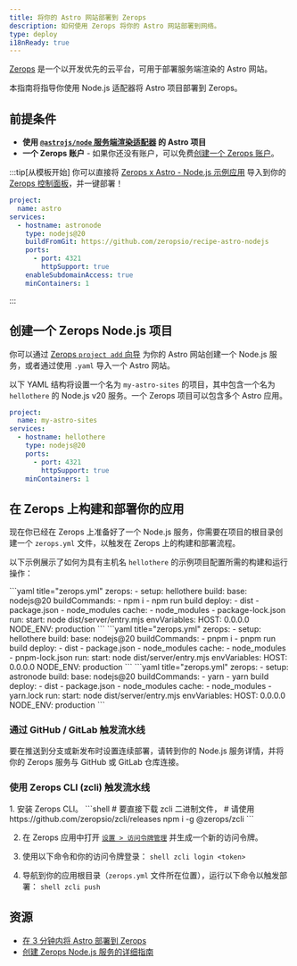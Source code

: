 ```yaml
---
title: 将你的 Astro 网站部署到 Zerops
description: 如何使用 Zerops 将你的 Astro 网站部署到网络。
type: deploy
i18nReady: true
---
```


[Zerops](https://zerops.io/) 是一个以开发优先的云平台，可用于部署服务端渲染的 Astro 网站。

本指南将指导你使用 Node.js 适配器将 Astro 项目部署到 Zerops。

## 前提条件

- **使用 [`@astrojs/node` 服务端渲染适配器](/zh-cn/guides/integrations-guide/node/) 的 Astro 项目**
- **一个 Zerops 账户** - 如果你还没有账户，可以免费[创建一个 Zerops 账户](https://zerops.io/)。

:::tip[从模板开始]
你可以直接将 [Zerops x Astro - Node.js 示例应用](https://github.com/zeropsio/recipe-astro-nodejs) 导入到你的 [Zerops 控制面板](https://app.zerops.io/dashboard/projects)，并一键部署！
```yaml
project:
  name: astro
services:
  - hostname: astronode
    type: nodejs@20
    buildFromGit: https://github.com/zeropsio/recipe-astro-nodejs
    ports:
      - port: 4321
        httpSupport: true
    enableSubdomainAccess: true
    minContainers: 1
```
:::

## 创建一个 Zerops Node.js 项目

你可以通过 [Zerops `project add` 向导](https://app.zerops.io/dashboard/project-add) 为你的 Astro 网站创建一个 Node.js 服务，或者通过使用 `.yaml` 导入一个 Astro 网站。

以下 YAML 结构将设置一个名为 `my-astro-sites` 的项目，其中包含一个名为 `hellothere` 的 Node.js v20 服务。一个 Zerops 项目可以包含多个 Astro 应用。

```yaml
project:
  name: my-astro-sites
services:
  - hostname: hellothere
    type: nodejs@20
    ports:
      - port: 4321
        httpSupport: true
    minContainers: 1
```


## 在 Zerops 上构建和部署你的应用

现在你已经在 Zerops 上准备好了一个 Node.js 服务，你需要在项目的根目录创建一个 `zerops.yml` 文件，以触发在 Zerops 上的构建和部署流程。

以下示例展示了如何为具有主机名 `hellothere` 的示例项目配置所需的构建和运行操作：

  <PackageManagerTabs>
    <Fragment slot="npm">
    ```yaml title="zerops.yml"
      zerops:
        - setup: hellothere
          build:
            base: nodejs@20
            buildCommands:
              - npm i
              - npm run build
            deploy:
              - dist
              - package.json
              - node_modules
            cache:
              - node_modules
              - package-lock.json
          run:
            start: node dist/server/entry.mjs
          envVariables:
            HOST: 0.0.0.0
            NODE_ENV: production
    ```
    </Fragment>
    <Fragment slot="pnpm">
    ```yaml title="zerops.yml"
      zerops:
        - setup: hellothere
          build:
            base: nodejs@20
            buildCommands:
              - pnpm i
              - pnpm run build
            deploy:
              - dist
              - package.json
              - node_modules
            cache:
              - node_modules
              - pnpm-lock.json
          run:
            start: node dist/server/entry.mjs
          envVariables:
            HOST: 0.0.0.0
            NODE_ENV: production
    ```
    </Fragment>
    <Fragment slot="yarn">
    ```yaml title="zerops.yml"
      zerops:
        - setup: astronode
          build:
            base: nodejs@20
            buildCommands:
              - yarn
              - yarn build
            deploy:
              - dist
              - package.json
              - node_modules
            cache:
              - node_modules
              - yarn.lock
          run:
            start: node dist/server/entry.mjs
          envVariables:
            HOST: 0.0.0.0
            NODE_ENV: production
    ```
    </Fragment>
  </PackageManagerTabs>

### 通过 GitHub / GitLab 触发流水线
要在推送到分支或新发布时设置连续部署，请转到你的 Node.js 服务详情，并将你的 Zerops 服务与 GitHub 或 GitLab 仓库连接。

### 使用 Zerops CLI (zcli) 触发流水线

<Steps>
1. 安装 Zerops CLI。
		```shell
		# 要直接下载 zcli 二进制文件，
		# 请使用 https://github.com/zeropsio/zcli/releases
		npm i -g @zerops/zcli
		```

2. 在 Zerops 应用中打开 [`设置 > 访问令牌管理`](https://app.zerops.io/settings/token-management) 并生成一个新的访问令牌。

3. 使用以下命令和你的访问令牌登录：
		```shell
		zcli login <token>
		```

4. 导航到你的应用根目录（`zerops.yml` 文件所在位置），运行以下命令以触发部署：
		```shell
		zcli push
		```
</Steps>

## 资源

- [在 3 分钟内将 Astro 部署到 Zerops](https://medium.com/@arjunaditya/how-to-deploy-astro-to-zerops-4230816a62b4)
- [创建 Zerops Node.js 服务的详细指南](https://docs.zerops.io/nodejs/how-to/create)
